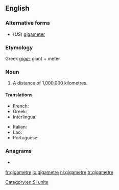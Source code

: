 {{also|gigamètre|giga-metre}}
==English==

===Alternative forms===
* (''US'') [[gigameter]]

===Etymology===
Greek ''[[giga-]]'' giant + meter

===Noun===
{{en-noun}} {{term-label|en|British spelling}}

# A distance of 1,000,000 kilometres.

====Translations====
{{trans-top|a distance of 1,000,000 kilometres}}
* French: {{t+|fr|gigamètre|m}}
* Greek: {{t|el|γιγάμετρο|n}}
* Interlingua: {{t|ia|gigametro}}
{{trans-mid}}
* Italian: {{t+|it|gigametro|m}}
* Lao: {{t+|lo|ກິກາແມັດ|sc=Laoo}}
* Portuguese: {{t+|pt|gigametro}}
{{trans-bottom}}

===Anagrams===
* {{l|en|gigameter}}

[[Category:en:SI units]]

[[fr:gigametre]]
[[lo:gigametre]]
[[nl:gigametre]]
[[tr:gigametre]]